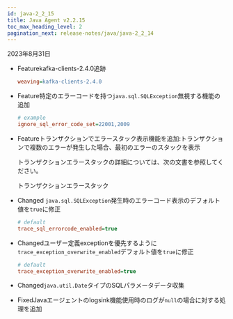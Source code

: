 ```yaml
---
id: java-2_2_15
title: Java Agent v2.2.15
toc_max_heading_level: 2
pagination_next: release-notes/java/java-2_2_14
---
```


2023年8月31日

-   <Status>Feature</Status>kafka-clients-2.4.0追跡

    ```ini title='whatap.conf'
    weaving=kafka-clients-2.4.0
    ```

-   <Status>Feature</Status>特定のエラーコードを持つ<code>java.sql.SQLException</code>無視する機能の追加

    ```ini title='whatap.conf'
    # example
    ignore_sql_error_code_set=22001,2009
    ```

-   <Status>Feature</Status>トランザクションでエラースタック表示機能を追加:トランザクションで複数のエラーが発生した場合、最初のエラーのスタックを表示

    トランザクションエラースタックの詳細については、次の文書を参照してください。

    <Link to='../../java/agent-transaction-error-stack' target='_blank' className='ext-link'>トランザクションエラースタック</Link>

-   <Status>Changed</Status> <code>java.sql.SQLException</code>発生時のエラーコード表示のデフォルト値を<code>true</code>に修正

    ```ini title='whatap.conf'
    # default
    trace_sql_errorcode_enabled=true
    ```

-   <Status>Changed</Status>ユーザー定義exceptionを優先するように<code>trace_exception_overwrite_enabled</code>デフォルト値を<code>true</code>に修正

    ```ini title='whatap.conf'
    # default
    trace_exception_overwrite_enabled=true
    ```

-   <Status>Changed</Status><code>java.util.Date</code>タイプのSQLパラメータデータ収集

-   <Status>Fixed</Status>Javaエージェントのlogsink機能使用時のログが<code>null</code>の場合に対する処理を追加
